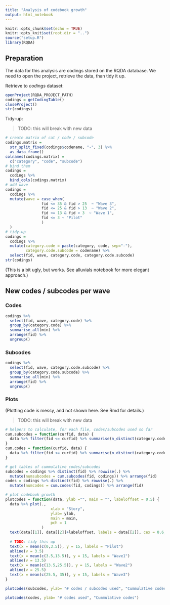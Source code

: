 ```yaml
---
title: "Analysis of codebook growth"
output: html_notebook
---
```

```r
knitr::opts_chunk$set(echo = TRUE)
knitr::opts_knit$set(root.dir = "..")
source("setup.R")
library(RQDA)
```
## Preparation
The data for this analysis are codings stored on the RQDA database. We need to open the project, retrieve the data, than tidy it up.

Retrieve to *codings* dataset:
```r
openProject(RQDA_PROJECT_PATH)
codings = getCodingTable()
closeProject()
str(codings)
```
Tidy-up:

> TODO: this will break with new data

```r
# create matrix of cat / code / subcode
codings.matrix = 
  str_split_fixed(codings$codename, "-", 3) %>% 
  as_data_frame()
colnames(codings.matrix) = 
  c("category", "code", "subcode")
# bind them
codings = 
  codings %>% 
  bind_cols(codings.matrix)
# add wave 
codings = 
  codings %>% 
  mutate(wave = case_when(
                fid <= 35 & fid > 25  ~ "Wave 3",
                fid <= 25 & fid > 13  ~ "Wave 2",
                fid <= 13 & fid > 3  ~ "Wave 1", 
                fid <= 3 ~ "Pilot"
                )
  )
# tidy-up
codings = 
  codings %>% 
  mutate(category.code = paste(category, code, sep="-"),
         category.code.subcode = codename) %>%  
  select(fid, wave, category.code, category.code.subcode)
str(codings)
```
(This is a bit ugly, but works. See alluvials notebook for more elegant approach.)

## New codes / subcodes per wave
### Codes
```r
codings %>% 
  select(fid, wave, category.code) %>% 
  group_by(category.code) %>% 
  summarise_all(min) %>% 
  arrange(fid) %>% 
  ungroup() 
```
### Subcodes
```r
codings %>% 
  select(fid, wave, category.code.subcode) %>% 
  group_by(category.code.subcode) %>% 
  summarise_all(min) %>% 
  arrange(fid) %>% 
  ungroup() 
```
### Plots
(Plotting code is messy, and not shown here. See Rmd for details.)

> TODO: this will break with new data

```r
# helpers to calculate, for each file, codes/subcodes used so far
cum.subcodes = function(curfid, data) {
  data %>% filter(fid <= curfid) %>% summarise(n_distinct(category.code.subcode)) %>% first()
}
cum.codes = function(curfid, data) {
  data %>% filter(fid <= curfid) %>% summarise(n_distinct(category.code)) %>% first()
}

# get tables of cummulative codes/subcodes
subcodes = codings %>% distinct(fid) %>% rowwise(.) %>% 
  mutate(numsubcodes = cum.subcodes(fid, codings)) %>% arrange(fid)
codes = codings %>% distinct(fid) %>% rowwise(.) %>% 
  mutate(numcodes = cum.codes(fid, codings)) %>% arrange(fid)

# plot codebook growth
plotcodes = function(data, ylab ="", main = "", labeloffset = 0.5) {
  data %>% plot(.,  
                    xlab = "Story", 
                    ylab= ylab, 
                    main = main,
                    pch = 1
                )
  text(data[[1]], data[[2]]+labeloffset, labels = data[[2]], cex = 0.6, offset = 10)
  
  # TODO: tidy this up
  text(x = mean(c(0,3.5)), y = 15, labels = "Pilot")
  abline(v = 3.5)
  text(x = mean(c(3.5,13.5)), y = 15, labels = "Wave1")
  abline(v = 13.5)
  text(x = mean(c(13.5,25.5)), y = 15, labels = "Wave2")
  abline(v = 25.5)
  text(x = mean(c(25.5, 35)), y = 15, labels = "Wave3")
}

```
```r
plotcodes(subcodes, ylab= "# codes / subcodes used", "Cummulative codes / subcodes", labeloffset = 1)
```
```r
plotcodes(codes, ylab= "# codes used", "Cummulative codes")
```


